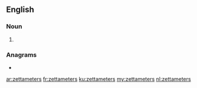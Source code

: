 {{also|zetta-meters}}
==English==

===Noun===
{{head|en|noun plural form}}

# {{plural of|zettameter|lang=en}}

===Anagrams===
* {{l|en|zettametres}}

[[ar:zettameters]]
[[fr:zettameters]]
[[ku:zettameters]]
[[my:zettameters]]
[[nl:zettameters]]